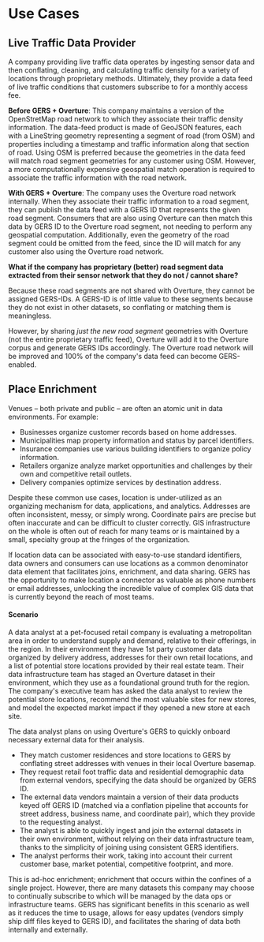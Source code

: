 # Use Cases

## Live Traffic Data Provider

A company providing live traffic data operates by ingesting sensor data and then conflating, cleaning, and calculating traffic density for a variety of locations through proprietary methods. Ultimately, they provide a data feed of live traffic conditions that customers subscribe to for a monthly access fee.

**Before GERS + Overture**: This company maintains a version of the OpenStretMap road network to which they associate their traffic density information. The data-feed product is made of GeoJSON features, each with a LineString geometry representing a segment of road (from OSM) and properties including a timestamp and traffic information along that section of road. Using OSM is preferred because the geometries in the data feed will match road segment geometries for any customer using OSM. However, a more computationally expensive geospatial match operation is required to associate the traffic information with the road network.

**With GERS + Overture**: The company uses the Overture road network internally. When they associate their traffic information to a road segment, they can publish the data feed with a GERS ID that represents the given road segment. Consumers that are also using Overture can then match this data by GERS ID to the Overture road segment, not needing to perform any geospatial computation. Additionally, even the geometry of the road segment could be omitted from the feed, since the ID will match for any customer also using the Overture road network.

**What if the company has proprietary (better) road segment data extracted from their sensor network that they do not / cannot share?**

Because these road segments are not shared with Overture, they cannot be assigned GERS-IDs. A GERS-ID is of little value to these segments because they do not exist in other datasets, so conflating or matching them is meaningless.

However, by sharing _just the new road segment_ geometries with Overture (not the entire proprietary traffic feed), Overture will add it to the Overture corpus and generate GERS IDs accordingly. The Overture road network will be improved and 100% of the company's data feed can become GERS-enabled.

## Place Enrichment
Venues – both private and public – are often an atomic unit in data environments. For example:

- Businesses organize customer records based on home addresses.
- Municipalities map property information and status by parcel identifiers.
- Insurance companies use various building identifiers to organize policy information.
- Retailers organize analyze market opportunities and challenges by their own and competitive retail outlets.
- Delivery companies optimize services by destination address.

Despite these common use cases, location is under-utilized as an organizing mechanism for data, applications, and analytics. Addresses are often inconsistent, messy, or simply wrong. Coordinate pairs are precise but often inaccurate and can be difficult to cluster correctly. GIS infrastructure on the whole is often out of reach for many teams or is maintained by a small, specialty group at the fringes of the organization.

If location data can be associated with easy-to-use standard identifiers, data owners and consumers can use locations as a common denominator data element that facilitates joins, enrichment, and data sharing. GERS has the opportunity to make location a connector as valuable as phone numbers or email addresses, unlocking the incredible value of complex GIS data that is currently beyond the reach of most teams.

#### Scenario
A data analyst at a pet-focused retail company is evaluating a metropolitan area in order to understand supply and demand, relative to their offerings, in the region. In their environment they have 1st party customer data organized by delivery address, addresses for their own retail locations, and a list of potential store locations provided by their real estate team. Their data infrastructure team has staged an Overture dataset in their environment, which they use as a foundational ground truth for the region. The company's executive team has asked the data analyst to review the potential store locations, recommend the most valuable sites for new stores, and model the expected market impact if they opened a new store at each site.

The data analyst plans on using Overture's GERS to quickly onboard necessary external data for their analysis.

- They match customer residences and store locations to GERS by conflating street addresses with venues in their local Overture basemap.
- They request retail foot traffic data and residential demographic data from external vendors, specifying the data should be organized by GERS ID.
- The external data vendors maintain a version of their data products keyed off GERS ID (matched via a conflation pipeline that accounts for street address, business name, and coordinate pair), which they provide to the requesting analyst.
- The analyst is able to quickly ingest and join the external datasets in their own environment, without relying on their data infrastructure team, thanks to the simplicity of joining using consistent GERS identifiers.
- The analyst performs their work, taking into account their current customer base, market potential, competitive footprint, and more.

This is ad-hoc enrichment; enrichment that occurs within the confines of a single project. However, there are many datasets this company may choose to continually subscribe to which will be managed by the data ops or infrastructure teams. GERS has significant benefits in this scenario as well as it reduces the time to usage, allows for easy updates (vendors simply ship diff files keyed to GERS ID), and facilitates the sharing of data both internally and externally.
